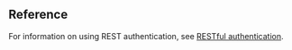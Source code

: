
<Console />
<ManageProfile />
<ManageProject />
<CheckUsage />
<ManageMember />
<OktaIntegration />
<OnlinePayment />
<Ticket />
<DeleteAccount />

## Reference

For information on using <Vg k="COMPANY"/> REST authentication, see [RESTful authentication](../reference/restful-authentication).

